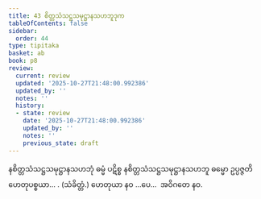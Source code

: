 ```yaml
---
title: 43 စိတ္တသံသဋ္ဌသမုဋ္ဌာနသဟဘူဒုက
tableOfContents: false
sidebar:
  order: 44
type: tipitaka
basket: ab
book: p8
review:
  current: review
  updated: '2025-10-27T21:48:00.992386'
  updated_by: ''
  notes: ''
  history:
  - state: review
    date: '2025-10-27T21:48:00.992386'
    updated_by: ''
    notes: ''
    previous_state: draft
---
```



<ReviewStatus review={frontmatter.review} showDetails={true} />

<HypothesisAnnotation frontmatter={frontmatter} />

<DynamicBreadcrumb />

<Division number="62" book="p8" e="ch" v="40" p="95">

<Paragraph number="192" book="p8">
နစိတ္တသံသဋ္ဌသမုဋ္ဌာနသဟဘုံ ဓမ္မံ ပဋိစ္စ နစိတ္တသံသဋ္ဌသမုဋ္ဌာနသဟဘူ ဓမ္မော ဥပ္ပဇ္ဇတိ ဟေတုပစ္စယာ… . (သံခိတ္တံ.)
</Paragraph>

<Paragraph number="193" book="p8">
ဟေတုယာ နဝ …ပေ…  အဝိဂတေ နဝ.
</Paragraph>
</Division>